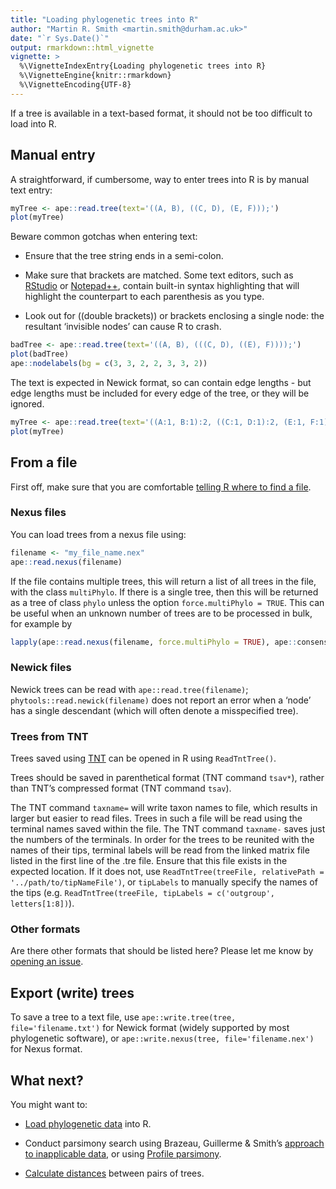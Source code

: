```yaml
---
title: "Loading phylogenetic trees into R"
author: "Martin R. Smith <martin.smith@durham.ac.uk>"
date: "`r Sys.Date()`"
output: rmarkdown::html_vignette
vignette: >
  %\VignetteIndexEntry{Loading phylogenetic trees into R}
  %\VignetteEngine{knitr::rmarkdown}
  %\VignetteEncoding{UTF-8}
---
```


If a tree is available in a text-based format, it should not be too difficult to
load into R.

## Manual entry

A straightforward, if cumbersome, way to enter trees into R is by manual text
entry:

```r
myTree <- ape::read.tree(text='((A, B), ((C, D), (E, F)));')
plot(myTree)
```

Beware common gotchas when entering text:

- Ensure that the tree string ends in a semi-colon.

- Make sure that brackets are matched.  Some text editors, such as 
  [RStudio](https://www.rstudio.com/) or 
  [Notepad++](https://notepad-plus-plus.org/), contain built-in syntax 
  highlighting that will highlight the counterpart to each parenthesis as you 
  type.
  
- Look out for ((double brackets)) or brackets enclosing a single node:
  the resultant 'invisible nodes' can cause R to crash.
  
```r
badTree <- ape::read.tree(text='((A, B), (((C, D), ((E), F))));')
plot(badTree)
ape::nodelabels(bg = c(3, 3, 2, 2, 3, 3, 2))
```

The text is expected in Newick format, so can contain edge lengths - but edge
lengths must be included for every edge of the tree, or they will be ignored.

```r
myTree <- ape::read.tree(text='((A:1, B:1):2, ((C:1, D:1):2, (E:1, F:1):2):4);')
plot(myTree)
```

## From a file

First off, make sure that you are comfortable 
[telling R where to find a file](filesystem-navigation.html).

### Nexus files

You can load trees from a nexus file using:
```r
filename <- "my_file_name.nex"
ape::read.nexus(filename)
```

If the file contains multiple trees, this will return a list of all trees in
the file, with the class `multiPhylo`.
If there is a single tree, then this will be returned as a tree of class
`phylo` unless the option `force.multiPhylo = TRUE`.  This can be useful when
an unknown number of trees are to be processed in bulk, for example by

```r
lapply(ape::read.nexus(filename, force.multiPhylo = TRUE), ape::consensus)
```

### Newick files

Newick trees can be read with `ape::read.tree(filename)`; 
`phytools::read.newick(filename)` does not report an error when a 'node' has a 
single descendant (which will often denote a misspecified tree).

### Trees from TNT

Trees saved using [TNT](https://www.lillo.org.ar/phylogeny/tnt/) can be opened in
R using `ReadTntTree()`.

Trees should be saved  in parenthetical format (TNT command `tsav*`),
rather than TNT's compressed format (TNT command `tsav`). 

The TNT command `taxname=` will write taxon names to file, which results in
larger but easier to read files.  Trees in such a file will be read using the
terminal names saved within the file.
The TNT command `taxname-` saves just the numbers of the terminals. 
In order for the trees to be reunited with the names of their tips, terminal 
labels will be read from the linked matrix file listed in the first line of the
.tre file. 
Ensure that this file exists in the expected location.  If it does not, use 
`ReadTntTree(treeFile, relativePath = '../path/to/tipNameFile')`, or
`tipLabels` to manually specify the names of the tips (e.g.
`ReadTntTree(treeFile, tipLabels = c('outgroup', letters[1:8])`).

### Other formats

Are there other formats that should be listed here?
Please let me know by [opening an issue](https://github.com/ms609/TreeSearch/issues/new?title=Loading%20trees).

## Export (write) trees

To save a tree to a text file, use
`ape::write.tree(tree, file='filename.txt')`
for Newick format (widely supported by most phylogenetic software), or
`ape::write.nexus(tree, file='filename.nex')`
for Nexus format.

## What next?

You might want to:

- [Load phylogenetic data](load-data.html) into R.

- Conduct parsimony search using Brazeau, Guillerme & Smith's [approach to inapplicable data](https://ms609.github.io/TreeSearch/articles/tree-search.html), or using [Profile parsimony](https://ms609.github.io/TreeSearch/articles/profile.html).

- [Calculate distances](https://ms609.github.io/TreeDist/articles/Using-TreeDist.html)
  between pairs of trees.
